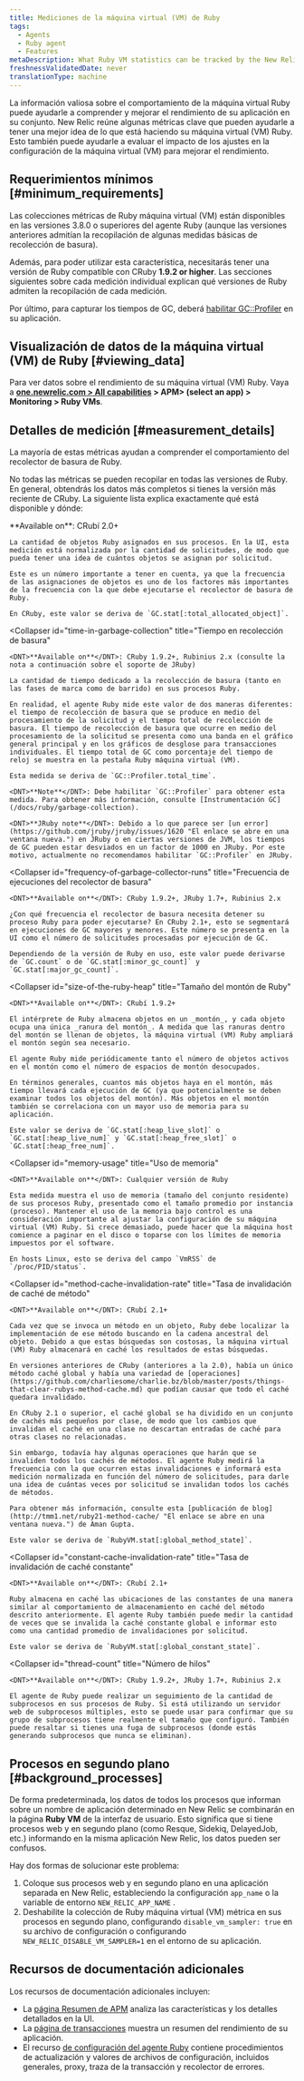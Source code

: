 ```yaml
---
title: Mediciones de la máquina virtual (VM) de Ruby
tags:
  - Agents
  - Ruby agent
  - Features
metaDescription: What Ruby VM statistics can be tracked by the New Relic Ruby agent.
freshnessValidatedDate: never
translationType: machine
---
```


La información valiosa sobre el comportamiento de la máquina virtual Ruby puede ayudarle a comprender y mejorar el rendimiento de su aplicación en su conjunto. New Relic reúne algunas métricas clave que pueden ayudarle a tener una mejor idea de lo que está haciendo su máquina virtual (VM) Ruby. Esto también puede ayudarle a evaluar el impacto de los ajustes en la configuración de la máquina virtual (VM) para mejorar el rendimiento.

## Requerimientos mínimos [#minimum_requirements]

Las colecciones métricas de Ruby máquina virtual (VM) están disponibles en las versiones 3.8.0 o superiores del agente Ruby (aunque las versiones anteriores admitían la recopilación de algunas medidas básicas de recolección de basura).

Además, para poder utilizar esta característica, necesitarás tener una versión de Ruby compatible con CRuby <DNT>**1.9.2 or higher**</DNT>. Las secciones siguientes sobre cada medición individual explican qué versiones de Ruby admiten la recopilación de cada medición.

Por último, para capturar los tiempos de GC, deberá [habilitar GC::Profiler](/docs/ruby/garbage-collection) en su aplicación.

## Visualización de datos de la máquina virtual (VM) de Ruby [#viewing_data]

Para ver datos sobre el rendimiento de su máquina virtual (VM) Ruby. Vaya a <DNT>**[one.newrelic.com > All capabilities](https://one.newrelic.com/all-capabilities) > APM> (select an app) > Monitoring > Ruby VMs**</DNT>.

## Detalles de medición [#measurement_details]

La mayoría de estas métricas ayudan a comprender el comportamiento del recolector de basura de Ruby.

No todas las métricas se pueden recopilar en todas las versiones de Ruby. En general, obtendrás los datos más completos si tienes la versión más reciente de CRuby. La siguiente lista explica exactamente qué está disponible y dónde:

<CollapserGroup>
  <Collapser
    id="object-allocations"
    title="Asignaciones de objetos"
  >
    <DNT>**Available on**</DNT>: CRubí 2.0+

    La cantidad de objetos Ruby asignados en sus procesos. En la UI, esta medición está normalizada por la cantidad de solicitudes, de modo que pueda tener una idea de cuántos objetos se asignan por solicitud.

    Este es un número importante a tener en cuenta, ya que la frecuencia de las asignaciones de objetos es uno de los factores más importantes de la frecuencia con la que debe ejecutarse el recolector de basura de Ruby.

    En CRuby, este valor se deriva de `GC.stat[:total_allocated_object]`.
  </Collapser>

  <Collapser
    id="time-in-garbage-collection"
    title="Tiempo en recolección de basura"
  >
    <DNT>**Available on**</DNT>: CRuby 1.9.2+, Rubinius 2.x (consulte la nota a continuación sobre el soporte de JRuby)

    La cantidad de tiempo dedicado a la recolección de basura (tanto en las fases de marca como de barrido) en sus procesos Ruby.

    En realidad, el agente Ruby mide este valor de dos maneras diferentes: el tiempo de recolección de basura que se produce en medio del procesamiento de la solicitud y el tiempo total de recolección de basura. El tiempo de recolección de basura que ocurre en medio del procesamiento de la solicitud se presenta como una banda en el gráfico general principal y en los gráficos de desglose para transacciones individuales. El tiempo total de GC como porcentaje del tiempo de reloj se muestra en la pestaña Ruby máquina virtual (VM).

    Esta medida se deriva de `GC::Profiler.total_time`.

    <DNT>**Note**</DNT>: Debe habilitar `GC::Profiler` para obtener esta medida. Para obtener más información, consulte [Instrumentación GC](/docs/ruby/garbage-collection).

    <DNT>**JRuby note**</DNT>: Debido a lo que parece ser [un error](https://github.com/jruby/jruby/issues/1620 "El enlace se abre en una ventana nueva.") en JRuby o en ciertas versiones de JVM, los tiempos de GC pueden estar desviados en un factor de 1000 en JRuby. Por este motivo, actualmente no recomendamos habilitar `GC::Profiler` en JRuby.
  </Collapser>

  <Collapser
    id="frequency-of-garbage-collector-runs"
    title="Frecuencia de ejecuciones del recolector de basura"
  >
    <DNT>**Available on**</DNT>: CRuby 1.9.2+, JRuby 1.7+, Rubinius 2.x

    ¿Con qué frecuencia el recolector de basura necesita detener su proceso Ruby para poder ejecutarse? En CRuby 2.1+, esto se segmentará en ejecuciones de GC mayores y menores. Este número se presenta en la UI como el número de solicitudes procesadas por ejecución de GC.

    Dependiendo de la versión de Ruby en uso, este valor puede derivarse de `GC.count` o de `GC.stat[:minor_gc_count]` y `GC.stat[:major_gc_count]`.
  </Collapser>

  <Collapser
    id="size-of-the-ruby-heap"
    title="Tamaño del montón de Ruby"
  >
    <DNT>**Available on**</DNT>: CRubí 1.9.2+

    El intérprete de Ruby almacena objetos en un _montón_, y cada objeto ocupa una única _ranura del montón_. A medida que las ranuras dentro del montón se llenan de objetos, la máquina virtual (VM) Ruby ampliará el montón según sea necesario.

    El agente Ruby mide periódicamente tanto el número de objetos activos en el montón como el número de espacios de montón desocupados.

    En términos generales, cuantos más objetos haya en el montón, más tiempo llevará cada ejecución de GC (ya que potencialmente se deben examinar todos los objetos del montón). Más objetos en el montón también se correlaciona con un mayor uso de memoria para su aplicación.

    Este valor se deriva de `GC.stat[:heap_live_slot]` o `GC.stat[:heap_live_num]` y `GC.stat[:heap_free_slot]` o `GC.stat[:heap_free_num]`.
  </Collapser>

  <Collapser
    id="memory-usage"
    title="Uso de memoria"
  >
    <DNT>**Available on**</DNT>: Cualquier versión de Ruby

    Esta medida muestra el uso de memoria (tamaño del conjunto residente) de sus procesos Ruby, presentado como el tamaño promedio por instancia (proceso). Mantener el uso de la memoria bajo control es una consideración importante al ajustar la configuración de su máquina virtual (VM) Ruby. Si crece demasiado, puede hacer que la máquina host comience a paginar en el disco o toparse con los límites de memoria impuestos por el software.

    En hosts Linux, esto se deriva del campo `VmRSS` de `/proc/PID/status`.
  </Collapser>

  <Collapser
    id="method-cache-invalidation-rate"
    title="Tasa de invalidación de caché de método"
  >
    <DNT>**Available on**</DNT>: CRubí 2.1+

    Cada vez que se invoca un método en un objeto, Ruby debe localizar la implementación de ese método buscando en la cadena ancestral del objeto. Debido a que estas búsquedas son costosas, la máquina virtual (VM) Ruby almacenará en caché los resultados de estas búsquedas.

    En versiones anteriores de CRuby (anteriores a la 2.0), había un único método caché global y había una variedad de [operaciones](https://github.com/charliesome/charlie.bz/blob/master/posts/things-that-clear-rubys-method-cache.md) que podían causar que todo el caché quedara invalidado.

    En CRuby 2.1 o superior, el caché global se ha dividido en un conjunto de cachés más pequeños por clase, de modo que los cambios que invalidan el caché en una clase no descartan entradas de caché para otras clases no relacionadas.

    Sin embargo, todavía hay algunas operaciones que harán que se invaliden todos los cachés de métodos. El agente Ruby medirá la frecuencia con la que ocurren estas invalidaciones e informará esta medición normalizada en función del número de solicitudes, para darle una idea de cuántas veces por solicitud se invalidan todos los cachés de métodos.

    Para obtener más información, consulte esta [publicación de blog](http://tmm1.net/ruby21-method-cache/ "El enlace se abre en una ventana nueva.") de Aman Gupta.

    Este valor se deriva de `RubyVM.stat[:global_method_state]`.
  </Collapser>

  <Collapser
    id="constant-cache-invalidation-rate"
    title="Tasa de invalidación de caché constante"
  >
    <DNT>**Available on**</DNT>: CRubí 2.1+

    Ruby almacena en caché las ubicaciones de las constantes de una manera similar al comportamiento de almacenamiento en caché del método descrito anteriormente. El agente Ruby también puede medir la cantidad de veces que se invalida la caché constante global e informar esto como una cantidad promedio de invalidaciones por solicitud.

    Este valor se deriva de `RubyVM.stat[:global_constant_state]`.
  </Collapser>

  <Collapser
    id="thread-count"
    title="Número de hilos"
  >
    <DNT>**Available on**</DNT>: CRuby 1.9.2+, JRuby 1.7+, Rubinius 2.x

    El agente de Ruby puede realizar un seguimiento de la cantidad de subprocesos en sus procesos de Ruby. Si está utilizando un servidor web de subprocesos múltiples, esto se puede usar para confirmar que su grupo de subprocesos tiene realmente el tamaño que configuró. También puede resaltar si tienes una fuga de subprocesos (donde estás generando subprocesos que nunca se eliminan).
  </Collapser>
</CollapserGroup>

## Procesos en segundo plano [#background_processes]

De forma predeterminada, los datos de todos los procesos que informan sobre un nombre de aplicación determinado en New Relic se combinarán en la página <DNT>**Ruby VM**</DNT> de la interfaz de usuario. Esto significa que si tiene procesos web y en segundo plano (como Resque, Sidekiq, DelayedJob, etc.) informando en la misma aplicación New Relic, los datos pueden ser confusos.

Hay dos formas de solucionar este problema:

1. Coloque sus procesos web y en segundo plano en una aplicación separada en New Relic, estableciendo la configuración `app_name` o la variable de entorno `NEW_RELIC_APP_NAME` .
2. Deshabilite la colección de Ruby máquina virtual (VM) métrica en sus procesos en segundo plano, configurando `disable_vm_sampler: true` en su archivo de configuración o configurando `NEW_RELIC_DISABLE_VM_SAMPLER=1` en el entorno de su aplicación.

## Recursos de documentación adicionales

Los recursos de documentación adicionales incluyen:

* La [página Resumen de APM](/docs/applications-menu/applications-overview) analiza las características y los detalles detallados en la UI.
* La [página de transacciones](/docs/apm/applications-menu/monitoring/transactions-page) muestra un resumen del rendimiento de su aplicación.
* El recurso [de configuración del agente Ruby](/docs/ruby/ruby-agent-configuration) contiene procedimientos de actualización y valores de archivos de configuración, incluidos generales, proxy, traza de la transacción y recolector de errores.